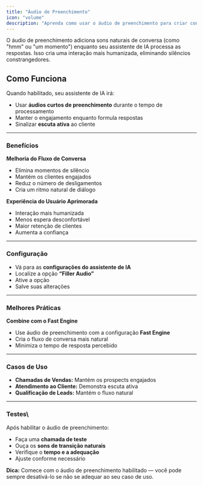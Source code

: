 ```yaml
---
title: "Áudio de Preenchimento"
icon: "volume"
description: "Aprenda como usar o áudio de preenchimento para criar conversas mais naturais com seu assistente de IA"
---
```


O áudio de preenchimento adiciona sons naturais de conversa (como "hmm" ou "um momento") enquanto seu assistente de IA processa as respostas. Isso cria uma interação mais humanizada, eliminando silêncios constrangedores.

## Como Funciona

Quando habilitado, seu assistente de IA irá:

- Usar **áudios curtos de preenchimento** durante o tempo de processamento
- Manter o engajamento enquanto formula respostas
- Sinalizar **escuta ativa** ao cliente

---

### **Benefícios**

**Melhoria do Fluxo de Conversa**

- Elimina momentos de silêncio
- Mantém os clientes engajados
- Reduz o número de desligamentos
- Cria um ritmo natural de diálogo

**Experiência do Usuário Aprimorada**

- Interação mais humanizada
- Menos espera desconfortável
- Maior retenção de clientes
- Aumenta a confiança

---

### **Configuração**

- Vá para as **configurações do assistente de IA**
- Localize a opção **“Filler Audio”**
- Ative a opção
- Salve suas alterações

---

### **Melhores Práticas**

**Combine com o Fast Engine**

- Use áudio de preenchimento com a configuração **Fast Engine**
- Cria o fluxo de conversa mais natural
- Minimiza o tempo de resposta percebido

---

### **Casos de Uso**

- **Chamadas de Vendas:** Mantém os prospects engajados
- **Atendimento ao Cliente:** Demonstra escuta ativa
- **Qualificação de Leads:** Mantém o fluxo natural

---

### **Testes**\
Após habilitar o áudio de preenchimento:

- Faça uma **chamada de teste**
- Ouça os **sons de transição naturais**
- Verifique o **tempo e a adequação**
- Ajuste conforme necessário

**Dica:** Comece com o áudio de preenchimento habilitado — você pode sempre desativá-lo se não se adequar ao seu caso de uso.
